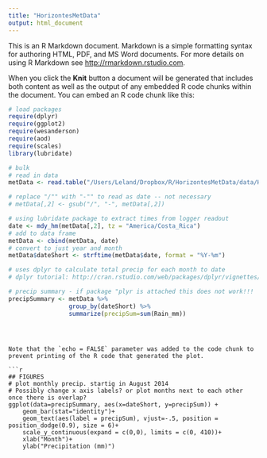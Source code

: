 ```yaml
---
title: "HorizontesMetData"
output: html_document 
---
```


This is an R Markdown document. Markdown is a simple formatting syntax for authoring HTML, PDF, and MS Word documents. For more details on using R Markdown see <http://rmarkdown.rstudio.com>.

When you click the **Knit** button a document will be generated that includes both content as well as the output of any embedded R code chunks within the document. You can embed an R code chunk like this:

```r
# load packages
require(dplyr)
require(ggplot2)
require(wesanderson)
require(aod)
require(scales)
library(lubridate)
```



```r
# bulk 
# read in data
metData <- read.table("/Users/Leland/Dropbox/R/HorizontesMetData/data/Horizontes_MET_toMay28_2015.csv", header=TRUE, sep=",")

# replace "/"" with "-"" to read as date -- not necessary
# metData[,2] <- gsub("/", "-", metData[,2])

# using lubridate package to extract times from logger readout
date <- mdy_hm(metData[,2], tz = "America/Costa_Rica")
# add to data frame
metData <- cbind(metData, date)
# convert to just year and month
metData$dateShort <- strftime(metData$date, format = "%Y-%m")

```


```r

# uses dplyr to calculate total precip for each month to date
# dplyr tutorial: http://cran.rstudio.com/web/packages/dplyr/vignettes/introduction.htm

# precip summary - if package "plyr is attached this does not work!!!
precipSummary <- metData %>% 
                 group_by(dateShort) %>% 
                 summarize(precipSum=sum(Rain_mm))
                              



```


```

Note that the `echo = FALSE` parameter was added to the code chunk to prevent printing of the R code that generated the plot.

```r
## FIGURES
# plot monthly precip. startig in August 2014
# Possibly change x axis labels? or plot months next to each other once there is overlap?
ggplot(data=precipSummary, aes(x=dateShort, y=precipSum)) +
    geom_bar(stat="identity")+
    geom_text(aes(label = precipSum), vjust=-.5, position = position_dodge(0.9), size = 6)+
    scale_y_continuous(expand = c(0,0), limits = c(0, 410))+
    xlab("Month")+
    ylab("Precipitation (mm)")

```

